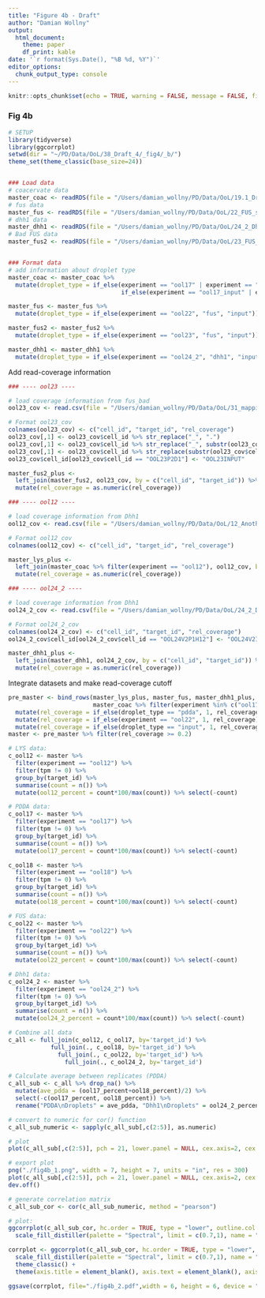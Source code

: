 ```yaml
---
title: "Figure 4b - Draft"
author: "Damian Wollny"
output:
  html_document:
    theme: paper
    df_print: kable
date: '`r format(Sys.Date(), "%B %d, %Y")`'
editor_options: 
  chunk_output_type: console
---
```


```r
knitr::opts_chunk$set(echo = TRUE, warning = FALSE, message = FALSE, fig.width=8, fig.height=7)
```

### Fig 4b

 
```r
# SETUP
library(tidyverse)
library(ggcorrplot)
setwd(dir = "~/PD/Data/OoL/38_Draft_4/_fig4/_b/")
theme_set(theme_classic(base_size=24))


### Load data
# coacervate data
master_coac <- readRDS(file = "/Users/damian_wollny/PD/Data/OoL/19.1_Draft_2/Generate_input/draft2_input.RDS")
# fus data
master_fus <- readRDS(file = "/Users/damian_wollny/PD/Data/OoL/22_FUS_sequencing_1/_1_data_prep/master.RDS")
# dhh1 data
master_dhh1 <- readRDS(file = "/Users/damian_wollny/PD/Data/OoL/24_2_Dhh1_repeat/_1_data_prep/master.RDS")
# Bad FUS data
master_fus2 <- readRDS(file = "/Users/damian_wollny/PD/Data/OoL/23_FUS_sequencing_2/_1_data_prep/master.RDS")


### Format data
# add information about droplet type
master_coac <- master_coac %>% 
  mutate(droplet_type = if_else(experiment == "ool17" | experiment == "ool18", "pdda", 
                                if_else(experiment == "ool17_input" | experiment == "ool18_input" | experiment == "ool12_input", "input", "lys")))

master_fus <- master_fus %>% 
  mutate(droplet_type = if_else(experiment == "ool22", "fus", "input"))

master_fus2 <- master_fus2 %>% 
  mutate(droplet_type = if_else(experiment == "ool23", "fus", "input"))

master_dhh1 <- master_dhh1 %>% 
  mutate(droplet_type = if_else(experiment == "ool24_2", "dhh1", "input"))
```

Add read-coverage information

```r
### ---- ool23 ----

# load coverage information from fus_bad
ool23_cov <- read.csv(file = "/Users/damian_wollny/PD/Data/OoL/31_mapping_artefact_issue/_samtools_depth/ool23_rel_coverage.csv", stringsAsFactors = F) %>% select(-X) %>% filter(V1 != "V1")

# Format ool23_cov
colnames(ool23_cov) <- c("cell_id", "target_id", "rel_coverage")
ool23_cov[,1] <- ool23_cov$cell_id %>% str_replace("_", ".")
ool23_cov[,1] <- ool23_cov$cell_id %>% str_replace("_", substr(ool23_cov$cell_id, 1, 2))
ool23_cov[,1] <- ool23_cov$cell_id %>% str_replace(substr(ool23_cov$cell_id, 1, 3), "")
ool23_cov$cell_id[ool23_cov$cell_id == "OOL23P2D1"] <- "OOL23INPUT"

master_fus2_plus <- 
  left_join(master_fus2, ool23_cov, by = c("cell_id", "target_id")) %>% 
  mutate(rel_coverage = as.numeric(rel_coverage))

### ---- ool12 ----

# load coverage information from Dhh1
ool12_cov <- read.csv(file = "/Users/damian_wollny/PD/Data/OoL/12_Another_attempt_to_increase_n/data/ool12_rel_coverage.csv", stringsAsFactors = F) %>% select(-X) %>% filter(V1 != "V1")

# Format ool12_cov
colnames(ool12_cov) <- c("cell_id", "target_id", "rel_coverage")

master_lys_plus <- 
  left_join(master_coac %>% filter(experiment == "ool12"), ool12_cov, by = c("cell_id", "target_id")) %>% 
  mutate(rel_coverage = as.numeric(rel_coverage))

### ---- ool24_2 ----

# load coverage information from Dhh1
ool24_2_cov <- read.csv(file = "/Users/damian_wollny/PD/Data/OoL/24_2_Dhh1_repeat/_kallisto_output/ool24_2_rel_coverage.csv", stringsAsFactors = F) %>% select(-X) %>% filter(V1 != "V1")

# Format ool24_2_cov
colnames(ool24_2_cov) <- c("cell_id", "target_id", "rel_coverage")
ool24_2_cov$cell_id[ool24_2_cov$cell_id == "OOL24V2P1H12"] <- "OOL24V2INPUT"

master_dhh1_plus <- 
  left_join(master_dhh1, ool24_2_cov, by = c("cell_id", "target_id")) %>% 
  mutate(rel_coverage = as.numeric(rel_coverage))
```

Integrate datasets and make read-coverage cutoff

```r
pre_master <- bind_rows(master_lys_plus, master_fus, master_dhh1_plus, master_fus2_plus, 
                        master_coac %>% filter(experiment %in% c("ool17", "ool17_input", "ool18", "ool18_input", "ool12_input"))) %>% 
  mutate(rel_coverage = if_else(droplet_type == "pdda", 1, rel_coverage)) %>% 
  mutate(rel_coverage = if_else(experiment == "ool22", 1, rel_coverage)) %>% 
  mutate(rel_coverage = if_else(droplet_type == "input", 1, rel_coverage))
master <- pre_master %>% filter(rel_coverage >= 0.2)
```

```r
# LYS data:
c_ool12 <- master %>% 
  filter(experiment == "ool12") %>% 
  filter(tpm != 0) %>% 
  group_by(target_id) %>% 
  summarise(count = n()) %>% 
  mutate(ool12_percent = count*100/max(count)) %>% select(-count)

# PDDA data:
c_ool17 <- master %>% 
  filter(experiment == "ool17") %>%
  filter(tpm != 0) %>% 
  group_by(target_id) %>% 
  summarise(count = n()) %>% 
  mutate(ool17_percent = count*100/max(count)) %>% select(-count)

c_ool18 <- master %>% 
  filter(experiment == "ool18") %>%
  filter(tpm != 0) %>% 
  group_by(target_id) %>% 
  summarise(count = n()) %>% 
  mutate(ool18_percent = count*100/max(count)) %>% select(-count)

# FUS data:
c_ool22 <- master %>% 
  filter(experiment == "ool22") %>%
  filter(tpm != 0) %>% 
  group_by(target_id) %>% 
  summarise(count = n()) %>% 
  mutate(ool22_percent = count*100/max(count)) %>% select(-count)

# Dhh1 data:
c_ool24_2 <- master %>% 
  filter(experiment == "ool24_2") %>% 
  filter(tpm != 0) %>% 
  group_by(target_id) %>% 
  summarise(count = n()) %>% 
  mutate(ool24_2_percent = count*100/max(count)) %>% select(-count)

# Combine all data
c_all <- full_join(c_ool12, c_ool17, by='target_id') %>% 
            full_join(., c_ool18, by='target_id') %>% 
              full_join(., c_ool22, by='target_id') %>% 
                full_join(., c_ool24_2, by='target_id') 

# Calculate average between replicates (PDDA)
c_all_sub <- c_all %>% drop_na() %>% 
  mutate(ave_pdda = (ool17_percent+ool18_percent)/2) %>% 
  select(-c(ool17_percent, ool18_percent)) %>% 
  rename("PDDA\nDroplets" = ave_pdda, "Dhh1\nDroplets" = ool24_2_percent, "FUS\nDroplets" = ool22_percent, "Lysine\nDroplets" = ool12_percent)

# convert to numeric for cor() function
c_all_sub_numeric <- sapply(c_all_sub[,c(2:5)], as.numeric)

# plot
plot(c_all_sub[,c(2:5)], pch = 21, lower.panel = NULL, cex.axis=2, cex.labels = 1.5)

```

```r
# export plot
png("./fig4b_1.png", width = 7, height = 7, units = "in", res = 300)
plot(c_all_sub[,c(2:5)], pch = 21, lower.panel = NULL, cex.axis=2, cex.labels = 1.7)
dev.off()
```

```r
# generate correlation matrix
c_all_sub_cor <- cor(c_all_sub_numeric, method = "pearson")

# plot:
ggcorrplot(c_all_sub_cor, hc.order = TRUE, type = "lower", outline.col = "white", lab = T) +
  scale_fill_distiller(palette = "Spectral", limit = c(0.7,1), name = "Pearson\nCorrelation") 
```

```r
corrplot <- ggcorrplot(c_all_sub_cor, hc.order = TRUE, type = "lower", outline.col = "white", lab = T) +
  scale_fill_distiller(palette = "Spectral", limit = c(0.7,1), name = "Pearson\nCorrelation") +
  theme_classic() +
  theme(axis.title = element_blank(), axis.text = element_blank(), axis.line = element_blank(), axis.ticks = element_blank()) 

ggsave(corrplot, file="./fig4b_2.pdf",width = 6, height = 6, device = "pdf")
```

